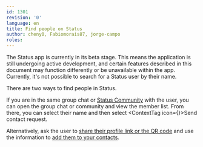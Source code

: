 ```yaml
---
id: 1301
revision: '0'
language: en
title: Find people on Status
author: cheny0, Fabiomorais87, jorge-campo
roles:
---
```


<Admonition type="beta" status="Status app is currently in beta stage">
  The Status app is currently in its beta stage. This means the application is still undergoing active development, and certain features described in this document may function differently or be unavailable within the app.
</Admonition>

<Admonition type="info">
  Currently, it's not possible to search for a Status user by their name.
</Admonition>

There are two ways to find people in Status.

If you are in the same group chat or [Status Community](../communities/how-to-use-status-communities-your-quick-start-guide.mdx) with the user, you can open the group chat or community and view the member list. From there, you can select their name and then select <ContextTag icon={<ProfileIcon />}>Send contact request</ContextTag>.

Alternatively, ask the user to [share their profile link or the QR code](../profile/share-your-status-profile.mdx) and use the information to [add them to your contacts](../messaging/add-a-contact-in-status.mdx).
